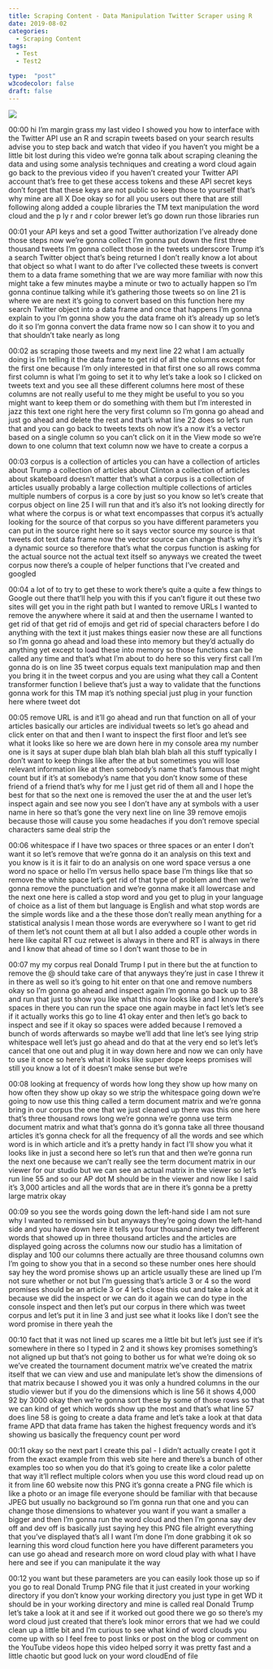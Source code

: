 ```yaml
---
title: Scraping Content - Data Manipulation Twitter Scraper using R
date: 2019-08-02
categories:
  - Scraping Content
tags:
  - Test
  - Test2

type:  "post"
w3codecolor: false
draft: false
---
```


<a href="https://www.youtube.com/watch?v=SetpW7m45iw">
<img src="auto-posts/images/27-RandomR-CradleToGraveRBlogdownHugoSiteProgressReport.mp4.jpg">
</a>









00:00
hi I'm margin grass my last video I showed you how to interface with the
Twitter API use an R and scrapin tweets based on your search results advise you
to step back and watch that video if you haven't you might be a little bit
lost during this video we're gonna talk about scraping cleaning the data and
using some analysis techniques and creating a word cloud again go back to
the previous video if you haven't created your Twitter API account that's
free to get these access tokens and these API secret keys don't forget that
these keys are not public so keep those to yourself that's why mine are all X
Doe okay so for all you users out there that are still following along added a
couple libraries the TM text manipulation the word cloud and the p ly
r and r color brewer let's go down run those libraries run

00:01
your API keys and set a good Twitter authorization I've already done those
steps now we're gonna collect I'm gonna put down the first three thousand tweets
I'm gonna collect those in the tweets underscore Trump it's a search Twitter
object that's being returned I don't really know a lot about that object so
what I want to do after I've collected these tweets is convert them to a data
frame something that we are way more familiar with now this might take a few
minutes maybe a minute or two to actually happen so I'm gonna continue
talking while it's gathering those tweets so on line 21 is where we are
next it's going to convert based on this function here my search Twitter object
into a data frame and once that happens I'm gonna explain to you I'm gonna show
you the data frame oh it's already up so let's do it so I'm gonna convert the
data frame now so I can show it to you and that shouldn't take nearly as long

00:02
as scraping those tweets and my next line 22 what I am actually doing is I'm
telling it the data frame to get rid of all the columns except for the first one
because I'm only interested in that first one so all rows comma first column
is what I'm going to set it to why let's take a look so I clicked on tweets text
and you see all these different columns here most of these columns are not
really useful to me they might be useful
to you so you might want to keep them or do something with them but I'm
interested in jazz this text one right here the very first column so I'm gonna
go ahead and just go ahead and delete the rest and that's what line 22 does so
let's run that and you can go back to tweets texts oh now it's a now it's a
vector based on a single column so you can't click on it in the View mode so
we're down to one column that text column now we have to create a corpus a

00:03
corpus is a collection of articles you can have a collection of articles about
Trump a collection of articles about Clinton a collection of articles about
skateboard doesn't matter that's what a corpus is a collection of articles
usually probably a large collection multiple collections of articles
multiple numbers of corpus is a core by just so you know so let's create that
corpus object on line 25 I will run that and it's also it's not looking directly
for what where the corpus is or what text encompasses that corpus it's
actually looking for the source of that corpus so you have different parameters
you can put in the source right here so it says vector source my source is that
tweets dot text data frame now the vector source can change that's why it's
a dynamic source so therefore that's what the corpus function is asking for
the actual source not the actual text itself so anyways we created the tweet
corpus now there's a couple of helper functions that I've created and googled

00:04
a lot of to try to get these to work there's quite a quite a few things to
Google out there that'll help you with this if you can't figure it out these
two sites will get you in the right path but I wanted to remove URLs I wanted to
remove the anywhere where it said at and
then the username I wanted to get rid of that get rid of emojis and get rid of
special characters before I do anything with the text it just makes things
easier now these are all functions so I'm gonna go ahead and load these into
memory but they'd actually do anything yet except
to load these into memory so those functions can be called any time and
that's what I'm about to do here so this very first call I'm gonna do is on line
35 tweet corpus equals text manipulation map and then you bring it in the tweet
corpus and you are using what they call a Content transformer function
I believe that's just a way to validate that the functions gonna work for this
TM map it's nothing special just plug in your function here where tweet dot

00:05
remove URL is and it'll go ahead and run that function on all of your articles
basically our articles are individual tweets
so let's go ahead and click enter on that and then I want to inspect the
first floor and let's see what it looks like so here we are down here in my
console area my number one is it says at super dupe blah blah blah blah blah all
this stuff typically I don't want to keep things like after the at but
sometimes you will lose relevant information like at then somebody's name
that's famous that might count but if it's at somebody's name that you don't
know some of these friend of a friend that's why for me I just get rid of them
all and I hope the best for that so the next one is removed the user the at and
the user let's inspect again and see now
you see I don't have any at symbols with a user name in here so that's gone the
very next line on line 39 remove emojis because those will cause you some
headaches if you don't remove special characters same deal strip the

00:06
whitespace if I have two spaces or three spaces or an enter I don't want it so
let's remove that we're gonna do it an analysis on this text and you know is it
is it fair to do an analysis on one word space versus a one word no space or
hello I'm versus hello space base I'm things like that so remove the white
space let's get rid of that type of problem and then we're gonna remove the
punctuation and we're gonna make it all lowercase and the next one here is
called a stop word and you get to plug in your language of choice as a list of
them but language is English and what stop words are the simple words like
and a the these those don't really mean anything for a statistical analysis I
mean those words are everywhere so I want to get rid of them let's not
count them at all but I also added a couple other words in here like capital
RT cuz retweet is always in there and RT
is always in there and I know that ahead of time so I don't want those to be in

00:07
my my corpus real Donald Trump I put in there but the at function to remove the
@ should take care of that anyways they're just in case I threw it in there
as well so it's going to hit enter on that one and remove numbers okay so I'm
gonna go ahead and inspect again I'm gonna go back up to 38 and run that just
to show you like what this now looks like and I know there's spaces in there
you can run the space one again maybe in fact let's let's see if it actually
works this go to line 41 okay enter and then let's go back to
inspect and see if it okay so spaces were added because I
removed a bunch of words afterwards so maybe we'll add that line
let's see lying strip whitespace well let's just go ahead and do that at the
very end so let's let's cancel that one out and plug it in way down here and now
we can only have to use it once so here's what it looks like super dope
keeps promises will still you know a lot of it doesn't make sense but we're

00:08
looking at frequency of words how long they show up how many on how often they
show up okay so we strip the whitespace going down we're going to now use this
thing called a term document matrix and we're gonna bring in our corpus the one
that we just cleaned up there was this one here that's three thousand rows long
we're gonna we're gonna use term document matrix and what that's gonna do
it's gonna take all three thousand articles it's gonna check for all the
frequency of all the words and see which word is in which article and it's a
pretty handy in fact I'll show you what it looks like in just a second here so
let's run that and then we're gonna run the next one because we can't really see
the term document matrix in our viewer for our studio but we can see an actual
matrix in the viewer so let's run line 55 and so our AP dot M should be in the
viewer and now like I said it's 3,000 articles and all the words that are in
there it's gonna be a pretty large matrix okay

00:09
so you see the words going down the left-hand side I am not sure why I
wanted to remissed sin but anyways they're going down the left-hand side
and you have down here it tells you four
thousand ninety two different words that
showed up in three thousand articles and the articles are displayed going across
the columns now our studio has a limitation of display and 100 our
columns there actually are three thousand columns own I'm going to show
you that in a second so these number ones here should say hey the word
promise shows up an article usually these are lined up I'm not sure whether
or not but I'm guessing that's article 3 or 4 so the word promises should be an
article 3 or 4 let's close this out and take a look at it because we did the
inspect or we can do it again we can do type in the console inspect and then
let's put our corpus in there which was tweet corpus and let's put it in line 3
and just see what it looks like I don't see the word promise in there yeah the

00:10
fact that it was not lined up scares me a little bit but let's just see if it's
somewhere in there so I typed in 2 and it shows key promises
something's not aligned up but that's not going to bother us for what we're
doing ok so we've created the tournament
document matrix we've created the matrix itself that we can view and use and
manipulate let's show the dimensions of that matrix because I showed you it was
only a hundred columns in the our studio viewer but if you do the dimensions
which is line 56 it shows 4,000 92 by 3000 okay then we're gonna sort these by
some of those rows so that we can kind of get which words show up the most and
that's what line 57 does line 58 is going to create a data frame and let's
take a look at that data frame APD that data frame has taken the highest
frequency words and it's showing us basically the frequency count per word

00:11
okay so the next part I create this pal - I didn't actually create I got it from
the exact example from this web site here and there's a bunch of other
examples too so when you do that it's going to create like a color palette
that way it'll reflect multiple colors when you use this word cloud read up on
it from line 60 website now this PNG it's gonna create a PNG file which is
like a photo or an image file everyone should be familiar with that because
JPEG but usually no background so I'm gonna run that one and you can change
those dimensions to whatever you want if
you want a smaller a bigger and then I'm gonna run the word cloud and then I'm
gonna say dev off and dev off is basically just saying hey this PNG file
alright everything that you've displayed that's all I want I'm done I'm done
grabbing it ok so learning this word cloud function
here you have different parameters you can use go ahead and research more on
word cloud play with what I have here and see if you can manipulate it the way

00:12
you want but these parameters are you can easily look those up so if you go to
real Donald Trump PNG file that it just created in your working directory if you
don't know your working directory you just type in get WD it should be in your
working directory and mine is called real Donald Trump let's take a look at
it and see if it worked out good there we go so there's my word cloud just
created that there's look minor errors that we had we could clean up a little
bit and I'm curious to see what kind of word clouds you come up with so I feel
free to post links or post on the blog or comment on the YouTube videos hope
this video helped sorry it was pretty fast and a little chaotic but good luck
on your word cloudEnd of file

